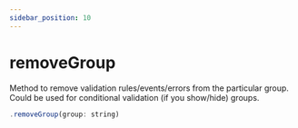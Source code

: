 ```yaml
---
sidebar_position: 10
---
```


# removeGroup

Method to remove validation rules/events/errors from the particular group.
Could be used for conditional validation (if you show/hide) groups.

```js
.removeGroup(group: string)
```
